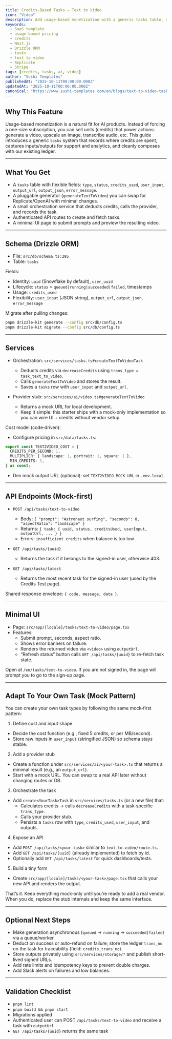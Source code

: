 ```yaml
---
title: Credits-Based Tasks — Text to Video
icon: "Video"
description: Add usage-based monetization with a generic tasks table, a credit ledger, and a pluggable text-to-video generator. Learn the schema, APIs, config constants, and a minimal UI to ship paid AI features fast.
keywords:
  - SaaS template
  - usage-based pricing
  - credits
  - Next.js
  - Drizzle ORM
  - tasks
  - text to video
  - Replicate
  - Stripe
tags: [credits, tasks, ai, video]
author: "Sushi Templates"
publishedAt: "2025-10-11T00:00:00.000Z"
updatedAt: "2025-10-11T00:00:00.000Z"
canonical: "https://www.sushi-templates.com/en/blogs/text-to-video-tasks"
---
```


## Why This Feature

Usage-based monetization is a natural fit for AI products. Instead of forcing a one-size subscription, you can sell units (credits) that power actions: generate a video, upscale an image, transcribe audio, etc. This guide introduces a generic `tasks` system that records where credits are spent, captures inputs/outputs for support and analytics, and cleanly composes with our existing ledger.

---

## What You Get

- A `tasks` table with flexible fields: `type`, `status`, `credits_used`, `user_input`, `output_url`, `output_json`, `error_message`.
- A pluggable generator (`generateTextToVideo`) you can swap for Replicate/OpenAI with minimal changes.
- A small orchestration service that deducts credits, calls the provider, and records the task.
- Authenticated API routes to create and fetch tasks.
- A minimal UI page to submit prompts and preview the resulting video.

---

## Schema (Drizzle ORM)

- File: `src/db/schema.ts:295`
- Table: `tasks`

Fields:

- Identity: `uuid` (Snowflake by default), `user_uuid`
- Lifecycle: `status` = `queued|running|succeeded|failed`, timestamps
- Usage: `credits_used`
- Flexibility: `user_input` (JSON string), `output_url`, `output_json`, `error_message`

Migrate after pulling changes:

```bash
pnpm drizzle-kit generate --config src/db/config.ts
pnpm drizzle-kit migrate --config src/db/config.ts
```

---

## Services

- Orchestration: `src/services/tasks.ts#createTextToVideoTask`
  - Deducts credits via `decreaseCredits` using `trans_type = task_text_to_video`.
  - Calls `generateTextToVideo` and stores the result.
  - Saves a `tasks` row with `user_input` and `output_url`.

- Provider stub: `src/services/ai/video.ts#generateTextToVideo`
  - Returns a mock URL for local development.
  - Keep it simple: this starter ships with a mock-only implementation so you can wire UI + credits without vendor setup.

Cost model (code‑driven):

- Configure pricing in `src/data/tasks.ts`:

```ts
export const TEXT2VIDEO_COST = {
  CREDITS_PER_SECOND: 1,
  MULTIPLIER: { landscape: 1, portrait: 1, square: 1 },
  MIN_CREDITS: 1,
} as const;
```

- Dev mock output URL (optional): set `TEXT2VIDEO_MOCK_URL` in `.env.local`.

---

## API Endpoints (Mock‑first)

- `POST /api/tasks/text-to-video`
  - Body: `{ "prompt": "Astronaut surfing", "seconds": 8, "aspectRatio": "landscape" }`
  - Returns: `{ task: { uuid, status, creditsUsed, userInput, outputUrl, ... } }`
  - Errors: `insufficient credits` when balance is too low.

- `GET /api/tasks/{uuid}`
  - Returns the task if it belongs to the signed-in user, otherwise 403.

- `GET /api/tasks/latest`
  - Returns the most recent task for the signed-in user (used by the Credits Test page).

Shared response envelope: `{ code, message, data }`.

---

## Minimal UI

- Page: `src/app/[locale]/tasks/text-to-video/page.tsx`
- Features:
  - Submit prompt, seconds, aspect ratio.
  - Shows error banners on failure.
  - Renders the returned video via `<video>` using `outputUrl`.
  - “Refresh status” button calls `GET /api/tasks/{uuid}` to re-fetch task state.

Open at `/en/tasks/text-to-video`. If you are not signed in, the page will prompt you to go to the sign‑up page.

---

## Adapt To Your Own Task (Mock Pattern)

You can create your own task types by following the same mock‑first pattern:

1) Define cost and input shape

- Decide the cost function (e.g., fixed 5 credits, or per MB/second).
- Store raw inputs in `user_input` (stringified JSON) so schema stays stable.

2) Add a provider stub

- Create a function under `src/services/ai/<your-task>.ts` that returns a minimal result (e.g., an `output_url`).
- Start with a mock URL. You can swap to a real API later without changing routes or DB.

3) Orchestrate the task

- Add `create<YourTask>Task` in `src/services/tasks.ts` (or a new file) that:
  - Calculates credits → calls `decreaseCredits` with a task‑specific `trans_type`.
  - Calls your provider stub.
  - Persists a `tasks` row with `type`, `credits_used`, `user_input`, and outputs.

4) Expose an API

- Add `POST /api/tasks/<your-task>` similar to `text-to-video/route.ts`.
- Add `GET /api/tasks/[uuid]` (already implemented) to fetch by id.
 - Optionally add `GET /api/tasks/latest` for quick dashboards/tests.

5) Build a tiny form

- Create `src/app/[locale]/tasks/<your-task>/page.tsx` that calls your new API and renders the output.

That’s it. Keep everything mock‑only until you’re ready to add a real vendor. When you do, replace the stub internals and keep the same interface.

---

## Optional Next Steps

- Make generation asynchronous (`queued` → `running` → `succeeded|failed`) via a queue/worker.
- Deduct on success or auto-refund on failure; store the ledger `trans_no` on the task for traceability (field: `credits_trans_no`).
- Store outputs privately using `src/services/storage/*` and publish short-lived signed URLs.
- Add rate limits and idempotency keys to prevent double charges.
- Add Slack alerts on failures and low balances.

---

## Validation Checklist

- `pnpm lint`
- `pnpm build && pnpm start`
- Migrations applied
- Authenticated user can POST `/api/tasks/text-to-video` and receive a task with `outputUrl`
- `GET /api/tasks/{uuid}` returns the same task
